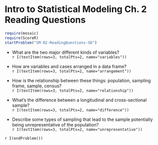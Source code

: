 Intro to Statistical Modeling Ch. 2 Reading Questions
========================================================
```{r include=FALSE}
require(mosaic)
require(ScoreR)
startProblem("SM-02-ReadingQuestions-SD")
```

* What are the two major different kinds of variables?    
  `r I(textItem(rows=3, totalPts=2, name="variables"))`

* How are variables and cases arranged in a data frame?     
  `r I(textItem(rows=3, totalPts=2, name="arrangement"))`

* How is the relationship between these things: population,
  sampling frame, sample, census?     
  `r I(textItem(rows=3, totalPts=2, name="relationship"))`

* What's the difference between a longitudinal and cross-sectional
  sample?    
  `r I(textItem(rows=3, totalPts=2, name="difference"))`

* Describe some types of sampling that lead to the sample potentially being unrepresentative of the population?    
  `r I(textItem(rows=3, totalPts=2, name="unrepresentative"))`

`r I(endProblem())`